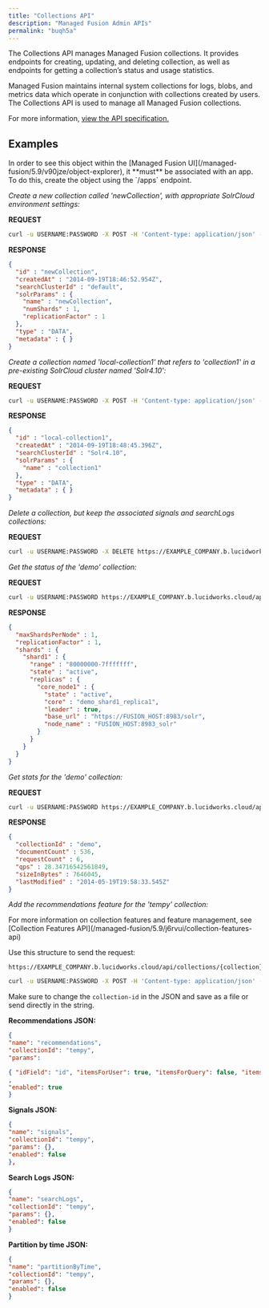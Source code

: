 ```yaml
---
title: "Collections API"
description: "Managed Fusion Admin APIs"
permalink: "buqh5a"
---
```


The Collections API manages Managed Fusion collections.
It provides endpoints for creating, updating, and deleting collection,
as well as endpoints for getting a collection’s status and usage statistics.

Managed Fusion maintains internal system collections for logs, blobs, and metrics data which
operate in conjunction with collections created by users.
The Collections API is used to manage all Managed Fusion collections.

For more information, [view the API specification.](?open-api=true)

## Examples

<Note>
In order to see this object within the [Managed Fusion UI](/managed-fusion/5.9/v90jze/object-explorer), it **must** be associated with an app. To do this, create the object using the `/apps` endpoint.
</Note>

*Create a new collection called 'newCollection', with appropriate SolrCloud environment settings:*

**REQUEST**

```sh
curl -u USERNAME:PASSWORD -X POST -H 'Content-type: application/json' -d '{"name": "newCollection","solrParams":{"replicationFactor":1,"numShards":1}}' https://EXAMPLE_COMPANY.b.lucidworks.cloud/api/collections
```

**RESPONSE**

```json
{
  "id" : "newCollection",
  "createdAt" : "2014-09-19T18:46:52.954Z",
  "searchClusterId" : "default",
  "solrParams" : {
    "name" : "newCollection",
    "numShards" : 1,
    "replicationFactor" : 1
  },
  "type" : "DATA",
  "metadata" : { }
}
```

*Create a collection named 'local-collection1' that refers to 'collection1' in a pre-existing SolrCloud cluster named 'Solr4.10':*

**REQUEST**

```sh
curl -u USERNAME:PASSWORD -X POST -H 'Content-type: application/json' -d '{"id":"local-collection1", "searchClusterId":"Solr4.10", "solrParams":{"name":"collection1"}}' https://EXAMPLE_COMPANY.b.lucidworks.cloud/api/collections
```

**RESPONSE**

```json
{
  "id" : "local-collection1",
  "createdAt" : "2014-09-19T18:48:45.396Z",
  "searchClusterId" : "Solr4.10",
  "solrParams" : {
    "name" : "collection1"
  },
  "type" : "DATA",
  "metadata" : { }
}
```

*Delete a collection, but keep the associated signals and searchLogs collections:*

**REQUEST**

```sh
curl -u USERNAME:PASSWORD -X DELETE https://EXAMPLE_COMPANY.b.lucidworks.cloud/api/collections/newCollection?purge=false
```

*Get the status of the 'demo' collection:*

**REQUEST**

```sh
curl -u USERNAME:PASSWORD https://EXAMPLE_COMPANY.b.lucidworks.cloud/api/collections/demo/status
```

**RESPONSE**

```json
{
  "maxShardsPerNode" : 1,
  "replicationFactor" : 1,
  "shards" : {
    "shard1" : {
      "range" : "80000000-7fffffff",
      "state" : "active",
      "replicas" : {
        "core_node1" : {
          "state" : "active",
          "core" : "demo_shard1_replica1",
          "leader" : true,
          "base_url" : "https://FUSION_HOST:8983/solr",
          "node_name" : "FUSION_HOST:8983_solr"
        }
      }
    }
  }
}
```

*Get stats for the 'demo' collection:*

**REQUEST**

```sh
curl -u USERNAME:PASSWORD https://EXAMPLE_COMPANY.b.lucidworks.cloud/api/collections/demo/stats
```

**RESPONSE**

```json
{
  "collectionId" : "demo",
  "documentCount" : 536,
  "requestCount" : 6,
  "qps" : 28.34716542561849,
  "sizeInBytes" : 7646045,
  "lastModified" : "2014-05-19T19:58:33.545Z"
}
```

*Add the recommendations feature for the 'tempy' collection:*

<Note>
For more information on collection features and feature management, see [Collection Features API](/managed-fusion/5.9/j6rvui/collection-features-api)
</Note>

Use this structure to send the request:

```
https://EXAMPLE_COMPANY.b.lucidworks.cloud/api/collections/{collection}/features/{feature}
```

```sh
curl -u USERNAME:PASSWORD -X POST -H 'Content-type: application/json' -d @enable-recommendations.json https://EXAMPLE_COMPANY.b.lucidworks.cloud/api/collections/Recommender-App/collections/tempy/features/recommendations -v
```

Make sure to change the `collection-id` in the JSON and save as a file or send directly in the string.

**Recommendations JSON:**

```json
{
"name": "recommendations",
"collectionId": "tempy",
"params":

{ "idField": "id", "itemsForUser": true, "itemsForQuery": false, "itemsForItem": true, "queriesForQuery": false }
,
"enabled": true
}
```

**Signals JSON:**

```json
{
"name": "signals",
"collectionId": "tempy",
"params": {},
"enabled": false
},
```

**Search Logs JSON:**

```json
{
"name": "searchLogs",
"collectionId": "tempy",
"params": {},
"enabled": false
}
```

**Partition by time JSON:**

```json
{
"name": "partitionByTime",
"collectionId": "tempy",
"params": {},
"enabled": false
}
```